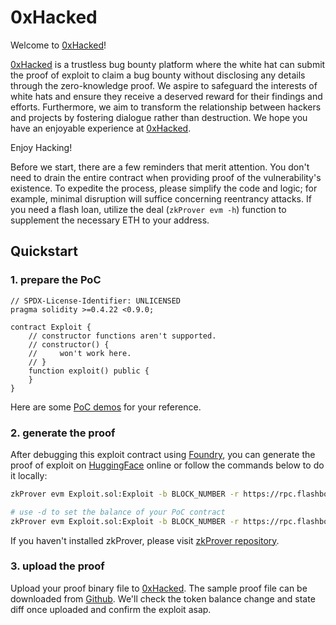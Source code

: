 # 0xHacked

Welcome to [0xHacked](https://0xHacked.com)!

[0xHacked](https://0xHacked.com) is a trustless bug bounty platform where the white hat can submit the proof of exploit to claim a bug bounty without disclosing any details through the zero-knowledge proof. We aspire to safeguard the interests of white hats and ensure they receive a deserved reward for their findings and efforts. Furthermore, we aim to transform the relationship between hackers and projects by fostering dialogue rather than destruction. We hope you have an enjoyable experience at [0xHacked](https://0xHacked.com).

Enjoy Hacking!

Before we start, there are a few reminders that merit attention. You don't need to drain the entire contract when providing proof of the vulnerability's existence. To expedite the process, please simplify the code and logic; for example, minimal disruption will suffice concerning reentrancy attacks. If you need a flash loan, utilize the deal (`zkProver evm -h`) function to supplement the necessary ETH to your address.

## Quickstart
### 1. prepare the PoC

``` solidity
// SPDX-License-Identifier: UNLICENSED
pragma solidity >=0.4.22 <0.9.0;

contract Exploit {
    // constructor functions aren't supported.
    // constructor() {
    //     won't work here.
    // }
    function exploit() public {
    }
}
```

Here are some [PoC demos](https://github.com/0xHackedLabs/PoC) for your reference.

### 2. generate the proof

After debugging this exploit contract using [Foundry](https://github.com/foundry-rs/foundry), you can generate the proof of exploit on [HuggingFace](https://huggingface.co/spaces/0xHacked/zkProver) online or follow the commands below to do it locally:

``` bash
zkProver evm Exploit.sol:Exploit -b BLOCK_NUMBER -r https://rpc.flashbots.net/

# use -d to set the balance of your PoC contract
zkProver evm Exploit.sol:Exploit -b BLOCK_NUMBER -r https://rpc.flashbots.net/ -d 10000ethers -d 0xdac17f958d2ee523a2206206994597c13d831ec7:100000gwei
```

If you haven't installed zkProver, please visit [zkProver repository](https://github.com/0xHackedLabs/zkProver).

### 3. upload the proof

Upload your proof binary file to [0xHacked](https://0xHacked.com). The sample proof file can be downloaded from [Github](https://github.com/0xHackedLabs/documentation/blob/main/attachment/SushiRouter.proof.bin). We'll check the token balance change and state diff once uploaded and confirm the exploit asap.
